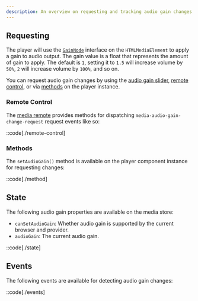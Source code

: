 ```yaml
---
description: An overview on requesting and tracking audio gain changes.
---
```


## Requesting

The player will use the [`GainNode`][gain-node] interface on the `HTMLMediaElement` to apply a
gain to audio output. The gain value is a float that represents the amount of gain to apply. The
default is `1`, setting it to `1.5` will increase volume by `50%`, `2` will increase volume by
`100%`, and so on.

You can request audio gain changes by using the [audio gain slider][gain-slider],
[remote control](#remote-control), or via [methods](#methods) on the player instance.

[gain-node]: https://developer.mozilla.org/en-US/docs/Web/API/GainNode
[gain-slider]: /docs/player/components/sliders/audio-gain-slider

### Remote Control

The [media remote][media-remote] provides methods for dispatching `media-audio-gain-change-request`
request events like so:

::code[./remote-control]

[media-remote]: /docs/player/core-concepts/state-management#updating

### Methods

The `setAudioGain()` method is available on the player component instance for requesting changes:

::code[./method]

## State

The following audio gain properties are available on the media store:

- `canSetAudioGain`: Whether audio gain is supported by the current browser and provider.
- `audioGain`: The current audio gain.

::code[./state]

## Events

The following events are available for detecting audio gain changes:

::code[./events]
